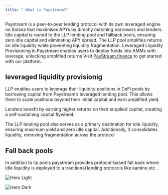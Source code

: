 ```yaml
---
title: " What is Paystream?"
---
```

Paystream is a peer‑to‑peer lending protocol with its own leveraged engine on Solana that maximises APYs by directly matching borrowers and lenders. Idle capital is routed to the LLP lending pool and fallback pools, ensuring zero idle capital and eliminating APY spread. The LLP pool amplifies returns on idle liquidity while preventing liquidity fragmentation. Leveraged Liquidity Provisioning in Paystream enables users to deploy funds into AMMs with leverage, unlocking amplified returns
Visit [PayStream.finance](https://paystream.finance) to get started with our platform.

## leveraged liquidity provisionig 
LLP enables users to leverage their liquidity positions in DeFi pools by borrowing capital from Paystream’s leveraged lending pool. This allows them to scale positions beyond their initial capital and earn amplified yield.

Lenders benefit by earning higher returns on their supplied capital, creating a self‑sustaining capital flywheel.

The LLP lending pool also serves as a primary destination for idle liquidity, ensuring maximum yield and zero idle capital. Additionally, it consolidates liquidity, removing fragmentation across the protocol
## Fall back pools
In addition to llp pools paystream provides protocol-based fall back where idle liquidity is deployed to a traditional lending protocols like kamino etc .

<img
  className="block dark:hidden"
  src="/images/hero-light.png"
  alt="Hero Light"
/>

<img
  className="hidden dark:block"
  src="/images/hero-dark.png"
  alt="Hero Dark"
/>